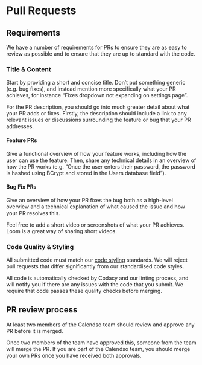 # Pull Requests

## Requirements

We have a number of requirements for PRs to ensure they are as easy to review as possible and to ensure that they are up to standard with the code.

### Title & Content

Start by providing a short and concise title. Don’t put something generic (e.g. bug fixes), and instead mention more specifically what your PR achieves, for instance “Fixes dropdown not expanding on settings page”.

For the PR description, you should go into much greater detail about what your PR adds or fixes. Firstly, the description should include a link to any relevant issues or discussions surrounding the feature or bug that your PR addresses.

#### Feature PRs

Give a functional overview of how your feature works, including how the user can use the feature. Then, share any technical details in an overview of how the PR works (e.g. “Once the user enters their password, the password is hashed using BCrypt and stored in the Users database field”).

#### Bug Fix PRs

Give an overview of how your PR fixes the bug both as a high-level overview and a technical explanation of what caused the issue and how your PR resolves this.

Feel free to add a short video or screenshots of what your PR achieves. Loom is a great way of sharing short videos.

### Code Quality & Styling

All submitted code must match our [code styling](/docs/code-styling) standards. We will reject pull requests that differ significantly from our standardised code styles.

All code is automatically checked by Codacy and our linting process, and will notify you if there are any issues with the code that you submit. We require that code passes these quality checks before merging.

## PR review process

At least two members of the Calendso team should review and approve any PR before it is merged.

Once two members of the team have approved this, someone from the team will merge the PR. If you are part of the Calendso team, you should merge your own PRs once you have received both approvals.
